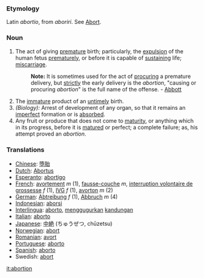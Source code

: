 ===Etymology===
Latin ''abortio'', from ''aboriri''. See [[Abort]].
===Noun===
#The act of giving [[premature]] birth; particularly, the [[expulsion]] of the human fetus [[prematurely]], or before it is capable of [[sustaining]] life; [[miscarriage]].
#:'''Note:''' It is sometimes used for the act of [[procuring]] a premature delivery, but [[strictly]] the early delivery is the ''abortion'', "causing or procuring ''abortion''" is the full name of the offense. - [[Abbott]]
#The [[immature]] product of an [[untimely]] birth.
#''(Biology):'' Arrest of development of any organ, so that it remains an [[imperfect]] formation or is [[absorbed]].
#Any fruit or produce that does not come to [[maturity]], or anything which in its progress, before it is [[matured]] or perfect; a complete failure; as, his attempt proved an ''abortion''.

=== Translations ===
*[[Chinese]]: [[堕胎]]
*[[Dutch]]: [[Abortus]]
*[[Esperanto]]: [[abortigo]]
*[[French]]: [[avortement]] ''m'' (1), [[fausse-couche]] ''m'', [[interruption volontaire de grossesse]] ''f'' (1), [[IVG]] ''f'' (1), [[avorton]] ''m'' (2)
*[[German]]: [[Abtreibung]] ''f'' (1), [[Abbruch]] ''m'' (4)
*[[Indonesian]]: [[aborsi]]
*[[Interlingua]]: [[aborto]], [[gugur|menggugurkan]] [[kandung|kandungan]]
*[[Italian]]: [[aborto]]
*[[Japanese]]: [[中絶]] (ちゅうぜつ, chūzetsu)
*[[Norwegian]]: [[abort]]
*[[Romanian]]: [[avort]]
*[[Portuguese]]: [[aborto]]
*[[Spanish]]: [[aborto]]
*Swedish: [[abort]]

[[it:abortion]]
